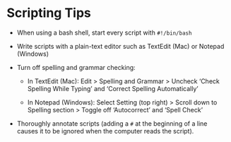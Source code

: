 # Scripting Tips {.unnumbered}

-   When using a bash shell, start every script with `#!/bin/bash`

-   Write scripts with a plain-text editor such as TextEdit (Mac) or Notepad (Windows)

-   Turn off spelling and grammar checking:

    -   In TextEdit (Mac): Edit \> Spelling and Grammar \> Uncheck 'Check Spelling While Typing' and 'Correct Spelling Automatically'

    -   In Notepad (Windows): Select Setting (top right) \> Scroll down to Spelling section \> Toggle off 'Autocorrect' and 'Spell Check'

-   Thoroughly annotate scripts (adding a `#` at the beginning of a line causes it to be ignored when the computer reads the script).
